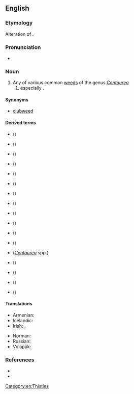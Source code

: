 ==English==

===Etymology===
Alteration of {{m|en|knopweed}}.

===Pronunciation===
* {{IPA|en|/ˈnæpwiːd/}}

===Noun===
{{en-noun|~}}

# Any of various common [[weeds]] of the genus ''[[Centaurea]]''
## especially {{taxlink|Centaurea nigra|species}}.

====Synonyms====
* [[clubweed]]

====Derived terms====
* {{vern|bighead knapweed}} ({{taxlink|Centaurea macrocephala|species|ver=200205}})
* {{vern|black knapweed}} ({{taxlink|Centaurea nigra|species|ver=200205}})
* {{vern|brown knapweed}} ({{taxlink|Centaurea jacea|species|ver=200205}})
* {{vern|common knapweed}} ({{taxlink|Centaurea nigra|species|ver=200205}})
* {{vern|diffuse knapweed}} ({{taxlink|Centaurea diffusa|species|ver=200205}})
* {{vern|giant knapweed}} ({{taxlink|Centaurea macrocephala|species|ver=200205}})
* {{vern|great knapweed}} ({{taxlink|Centaurea scabiosa|species|ver=200205}})
* {{vern|greater knapweed}} ({{taxlink|Centaurea scabiosa|species|ver=200205}})
* {{vern|Jersey knapweed}} ({{taxlink|Centaurea paniculata|species|ver=200205}})
* {{vern|lesser knapweed}} ({{taxlink|Centaurea nigra|species|ver=200205}})
* {{vern|Russian knapweed}} ({{taxlink|Rhaponticum repens|species|ver=200205}})
* {{vern|singleflower knapweed}} ({{taxlink|Centaurea uniflora|species|ver=200205}})
* {{vern|slender knapweed}} (''[[Centaurea]]'' spp.)
* {{vern|spotted knapweed}} ({{taxlink|Centaurea maculosa|species|ver=200205}})
* {{vern|squarrose knapweed}} ({{taxlink|Centaurea virgata ssp. squarrosa|subspecies|ver=200205}})
* {{vern|tumble knapweed}} ({{taxlink|Centaurea diffusa|species|ver=200205}})
* {{vern|white knapweed}} ({{taxlink|Centaurea diffusa|species|ver=200205}})

====Translations====
{{trans-top|''Centaurea''}}
* Armenian: {{t+|hy|տերեփուկ}}
* Icelandic: {{t|is|kornblóm|n}}
* Irish: {{t|ga|bata cogaidh|m}}, {{t|ga|mínscoth|f}}
{{trans-mid}}
* Norman: {{qualifier|Centaurea nigra}} {{t|nrf|bourdonniéthe|f}}
* Russian: {{t|ru|чёрный василёк|m}}
* Volapük: {{t|vo|zentor}}
{{trans-bottom}}

===References===
* {{pedia}}
* {{R:OneLook}}

[[Category:en:Thistles]]